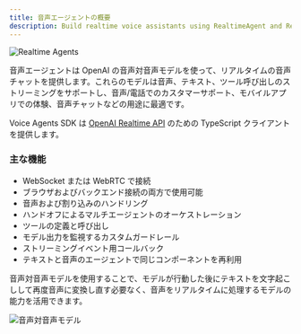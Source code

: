 ```yaml
---
title: 音声エージェントの概要
description: Build realtime voice assistants using RealtimeAgent and RealtimeSession
---
```



![Realtime Agents](https://cdn.openai.com/API/docs/images/diagram-speech-to-speech.png)

音声エージェントは OpenAI の音声対音声モデルを使って、リアルタイムの音声チャットを提供します。これらのモデルは音声、テキスト、ツール呼び出しのストリーミングをサポートし、音声/電話でのカスタマーサポート、モバイルアプリでの体験、音声チャットなどの用途に最適です。

Voice Agents SDK は [OpenAI Realtime API](https://platform.openai.com/docs/guides/realtime) のための TypeScript クライアントを提供します。

<LinkCard
  title="クイックスタート"
  href="/openai-agents-js/ja/guides/voice-agents/quickstart"
  description="OpenAI Agents SDK を使って、ほんの数分でリアルタイム音声アシスタントを構築できます。"
/>

### 主な機能

- WebSocket または WebRTC で接続
- ブラウザおよびバックエンド接続の両方で使用可能
- 音声および割り込みのハンドリング
- ハンドオフによるマルチエージェントのオーケストレーション
- ツールの定義と呼び出し
- モデル出力を監視するカスタムガードレール
- ストリーミングイベント用コールバック
- テキストと音声のエージェントで同じコンポーネントを再利用

音声対音声モデルを使用することで、モデルが行動した後にテキストを文字起こしして再度音声に変換し直す必要なく、音声をリアルタイムに処理するモデルの能力を活用できます。

![音声対音声モデル](https://cdn.openai.com/API/docs/images/diagram-chained-agent.png)
